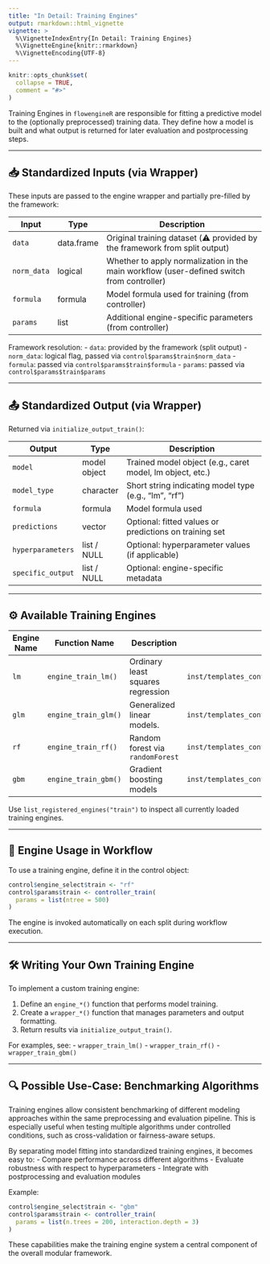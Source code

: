 ```yaml
---
title: "In Detail: Training Engines"
output: rmarkdown::html_vignette
vignette: >
  %\VignetteIndexEntry{In Detail: Training Engines}
  %\VignetteEngine{knitr::rmarkdown}
  %\VignetteEncoding{UTF-8}
---
```


```r
knitr::opts_chunk$set(
  collapse = TRUE,
  comment = "#>"
)
```

Training Engines in `flowengineR` are responsible for fitting a predictive model to the (optionally preprocessed) training data. They define how a model is built and what output is returned for later evaluation and postprocessing steps.

---

## 📥 Standardized Inputs (via Wrapper)
These inputs are passed to the engine wrapper and partially pre-filled by the framework:

| Input         | Type        | Description                                                                 |
|---------------|-------------|-----------------------------------------------------------------------------|
| `data`        | data.frame  | Original training dataset (⚠️ provided by the framework from split output) |
| `norm_data`   | logical     | Whether to apply normalization in the main workflow (user-defined switch from controller)  |
| `formula`     | formula     | Model formula used for training (from controller)                    |
| `params`      | list        | Additional engine-specific parameters (from controller)                   |

Framework resolution:
- `data`: provided by the framework (split output)
- `norm_data`: logical flag, passed via `control$params$train$norm_data`
- `formula`: passed via `control$params$train$formula`
- `params`: passed via `control$params$train$params`

---

## 📤 Standardized Output (via Wrapper)
Returned via `initialize_output_train()`:

| Output            | Type         | Description                                                                  |
|-------------------|--------------|------------------------------------------------------------------------------|
| `model`           | model object | Trained model object (e.g., caret model, lm object, etc.)                   |
| `model_type`      | character    | Short string indicating model type (e.g., "lm", "rf")                      |
| `formula`         | formula      | Model formula used                                                           |
| `predictions`     | vector       | Optional: fitted values or predictions on training set                      |
| `hyperparameters` | list / NULL  | Optional: hyperparameter values (if applicable)                             |
| `specific_output` | list / NULL  | Optional: engine-specific metadata                                          |

---

## ⚙️ Available Training Engines

| Engine Name  | Function Name                 | Description                      | Template Path                                                 | Detail Page |
|--------------|-------------------------------|----------------------------------|----------------------------------------------------------------|--------------|
| `lm`         | `engine_train_lm()`           | Ordinary least squares regression | `inst/templates_control/4_a_template_control_train_lm.R`       | [📄](detail_engine_train_lm.html) |
| `glm`         | `engine_train_glm()`           | Generalized linear models.       | `inst/templates_control/4_b_template_control_train_glm.R`     | [📄](detail_engine_train_glm.html) |
| `rf`         | `engine_train_rf()`           | Random forest via `randomForest` | `inst/templates_control/4_c_template_control_train_rf.R`       | [📄](detail_engine_train_rf.html) |
| `gbm`        | `engine_train_gbm()`          | Gradient boosting models         | `inst/templates_control/4_d_template_control_train_gbm.R`      | [📄](detail_engine_train_gbm.html) |

Use `list_registered_engines("train")` to inspect all currently loaded training engines.

---

## 🧩 Engine Usage in Workflow
To use a training engine, define it in the control object:

```r
control$engine_select$train <- "rf"
control$params$train <- controller_train(
  params = list(ntree = 500)
)
```

The engine is invoked automatically on each split during workflow execution.

---

## 🛠️ Writing Your Own Training Engine

To implement a custom training engine:

1. Define an `engine_*()` function that performs model training.
2. Create a `wrapper_*()` function that manages parameters and output formatting.
3. Return results via `initialize_output_train()`.

For examples, see:
- `wrapper_train_lm()`
- `wrapper_train_rf()`
- `wrapper_train_gbm()`

---

## 🔍 Possible Use-Case: Benchmarking Algorithms

Training engines allow consistent benchmarking of different modeling approaches within the same preprocessing and evaluation pipeline. This is especially useful when testing multiple algorithms under controlled conditions, such as cross-validation or fairness-aware setups.

By separating model fitting into standardized training engines, it becomes easy to:
- Compare performance across different algorithms
- Evaluate robustness with respect to hyperparameters
- Integrate with postprocessing and evaluation modules

Example:
```r
control$engine_select$train <- "gbm"
control$params$train <- controller_train(
  params = list(n.trees = 200, interaction.depth = 3)
)
```

These capabilities make the training engine system a central component of the overall modular framework.
